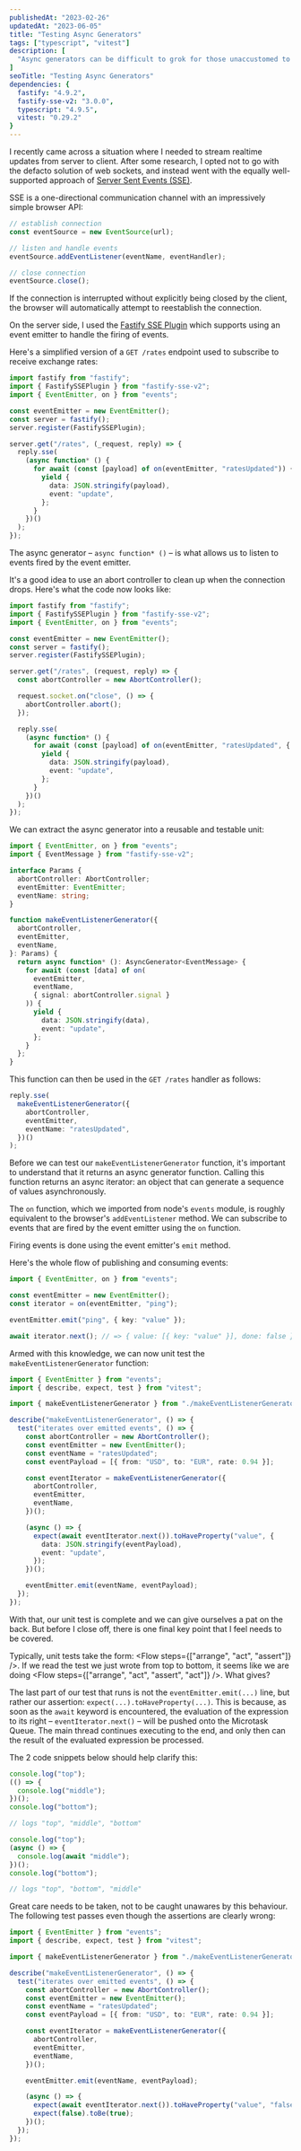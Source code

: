 ```yaml
---
publishedAt: "2023-02-26"
updatedAt: "2023-06-05"
title: "Testing Async Generators"
tags: ["typescript", "vitest"]
description: [
  "Async generators can be difficult to grok for those unaccustomed to working with them. Testing them can also be an exercise in mental gymnastics."
]
seoTitle: "Testing Async Generators"
dependencies: {
  fastify: "4.9.2",
  fastify-sse-v2: "3.0.0",
  typescript: "4.9.5",
  vitest: "0.29.2"
}
---
```



<StepHeading text="Event Emitters and Async Generators" />

I recently came across a situation where I needed to stream realtime updates from server to client. After some research, I opted not to go with the defacto solution of web sockets, and instead went with the equally well-supported approach of [Server Sent Events (SSE)](https://developer.mozilla.org/en-US/docs/Web/API/Server-sent_events/Using_server-sent_events).

SSE is a one-directional communication channel with an impressively simple browser API:

```ts
// establish connection
const eventSource = new EventSource(url);

// listen and handle events
eventSource.addEventListener(eventName, eventHandler);

// close connection
eventSource.close();
```

If the connection is interrupted without explicitly being closed by the client, the browser will automatically attempt to reestablish the connection.

On the server side, I used the [Fastify SSE Plugin](https://github.com/NodeFactoryIo/fastify-sse-v2) which supports using an event emitter to handle the firing of events.

Here's a simplified version of a `GET /rates` endpoint used to subscribe to receive exchange rates:

```ts
import fastify from "fastify";
import { FastifySSEPlugin } from "fastify-sse-v2";
import { EventEmitter, on } from "events";

const eventEmitter = new EventEmitter();
const server = fastify();
server.register(FastifySSEPlugin);

server.get("/rates", (_request, reply) => {
  reply.sse(
    (async function* () {
      for await (const [payload] of on(eventEmitter, "ratesUpdated")) {
        yield {
          data: JSON.stringify(payload),
          event: "update",
        };
      }
    })()
  );
});
```

The async generator &ndash; `async function* ()` &ndash; is what allows us to listen to events fired by the event emitter.

It's a good idea to use an abort controller to clean up when the connection drops. Here's what the code now looks like:

```ts {10,12,16}
import fastify from "fastify";
import { FastifySSEPlugin } from "fastify-sse-v2";
import { EventEmitter, on } from "events";

const eventEmitter = new EventEmitter();
const server = fastify();
server.register(FastifySSEPlugin);

server.get("/rates", (request, reply) => {
  const abortController = new AbortController();

  request.socket.on("close", () => {
    abortController.abort();
  });

  reply.sse(
    (async function* () {
      for await (const [payload] of on(eventEmitter, "ratesUpdated", { signal: abortController.signal })) {
        yield {
          data: JSON.stringify(payload),
          event: "update",
        };
      }
    })()
  );
});
```

We can extract the async generator into a reusable and testable unit:

```ts
import { EventEmitter, on } from "events";
import { EventMessage } from "fastify-sse-v2";

interface Params {
  abortController: AbortController;
  eventEmitter: EventEmitter;
  eventName: string;
}

function makeEventListenerGenerator({
  abortController,
  eventEmitter,
  eventName,
}: Params) {
  return async function* (): AsyncGenerator<EventMessage> {
    for await (const [data] of on(
      eventEmitter,
      eventName,
      { signal: abortController.signal }
    )) {
      yield {
        data: JSON.stringify(data),
        event: "update",
      };
    }
  };
}
```

This function can then be used in the `GET /rates` handler as follows:

```ts
reply.sse(
  makeEventListenerGenerator({
    abortController,
    eventEmitter,
    eventName: "ratesUpdated",
  })()
);
```

<StepHeading text="Writing the Test" />

Before we can test our `makeEventListenerGenerator` function, it's important to understand that it returns an async generator function. Calling this function returns an async iterator: an object that can generate a sequence of values asynchronously.

The `on` function, which we imported from node's `events` module, is roughly equivalent to the browser's `addEventListener` method. We can subscribe to events that are fired by the event emitter using the `on` function.

Firing events is done using the event emitter's `emit` method.

Here's the whole flow of publishing and consuming events:

```ts
import { EventEmitter, on } from "events";

const eventEmitter = new EventEmitter();
const iterator = on(eventEmitter, "ping");

eventEmitter.emit("ping", { key: "value" });

await iterator.next(); // => { value: [{ key: "value" }], done: false }
```

Armed with this knowledge, we can now unit test the `makeEventListenerGenerator` function:

```ts
import { EventEmitter } from "events";
import { describe, expect, test } from "vitest";

import { makeEventListenerGenerator } from "./makeEventListenerGenerator";

describe("makeEventListenerGenerator", () => {
  test("iterates over emitted events", () => {
    const abortController = new AbortController();
    const eventEmitter = new EventEmitter();
    const eventName = "ratesUpdated";
    const eventPayload = [{ from: "USD", to: "EUR", rate: 0.94 }];

    const eventIterator = makeEventListenerGenerator({
      abortController,
      eventEmitter,
      eventName,
    })();

    (async () => {
      expect(await eventIterator.next()).toHaveProperty("value", {
        data: JSON.stringify(eventPayload),
        event: "update",
      });
    })();

    eventEmitter.emit(eventName, eventPayload);
  });
});
```

With that, our unit test is complete and we can give ourselves a pat on the back. But before I close off, there is one final key point that I feel needs to be covered.

Typically, unit tests take the form: <Flow steps={["arrange", "act", "assert"]} />. If we read the test we just wrote from top to bottom, it seems like we are doing <Flow steps={["arrange", "act", "assert", "act"]} />. What gives?

The last part of our test that runs is not the `eventEmitter.emit(...)` line, but rather our assertion: `expect(...).toHaveProperty(...)`. This is because, as soon as the `await` keyword is encountered, the evaluation of the expression to its right &ndash; `eventIterator.next()` &ndash; will be pushed onto the Microtask Queue. The main thread continues executing to the end, and only then can the result of the evaluated expression be processed.

The 2 code snippets below should help clarify this:

```ts
console.log("top");
(() => {
  console.log("middle");
})();
console.log("bottom");

// logs "top", "middle", "bottom"
```

```ts
console.log("top");
(async () => {
  console.log(await "middle");
})();
console.log("bottom");

// logs "top", "bottom", "middle"
```

Great care needs to be taken, not to be caught unawares by this behaviour. The following test passes even though the assertions are clearly wrong:

```ts {19-24}
import { EventEmitter } from "events";
import { describe, expect, test } from "vitest";

import { makeEventListenerGenerator } from "./makeEventListenerGenerator";

describe("makeEventListenerGenerator", () => {
  test("iterates over emitted events", () => {
    const abortController = new AbortController();
    const eventEmitter = new EventEmitter();
    const eventName = "ratesUpdated";
    const eventPayload = [{ from: "USD", to: "EUR", rate: 0.94 }];

    const eventIterator = makeEventListenerGenerator({
      abortController,
      eventEmitter,
      eventName,
    })();

    eventEmitter.emit(eventName, eventPayload);

    (async () => {
      expect(await eventIterator.next()).toHaveProperty("value", "false positive");
      expect(false).toBe(true);
    })();
  });
});
```
